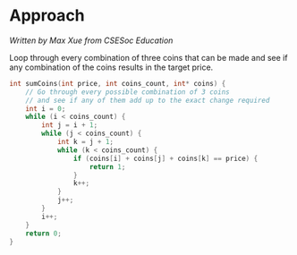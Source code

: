 # Approach

_Written by Max Xue from CSESoc Education_

Loop through every combination of three coins that can be made and see if any combination of the coins results in the target price.   

```c
int sumCoins(int price, int coins_count, int* coins) {
    // Go through every possible combination of 3 coins
    // and see if any of them add up to the exact change required
    int i = 0;
    while (i < coins_count) {
        int j = i + 1;
        while (j < coins_count) {
            int k = j + 1;
            while (k < coins_count) {
                if (coins[i] + coins[j] + coins[k] == price) {
                    return 1;
                }
                k++;
            }
            j++;
        }
        i++;
    }
    return 0;
}
```

